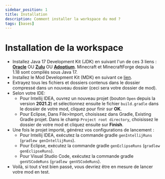 ```yaml
---
sidebar_position: 1
title: Installation
description: Comment installer la workspace du mod ?
tags: [bases]
---
```


# Installation de la workspace

- Installez Java 17 Development Kit (JDK) en suivant l'un de ces 3 liens : **[Oracle](https://www.oracle.com/java/technologies/downloads/#java17)** OU **[Zulu](https://www.azul.com/downloads/?version=java-17-sts&package=jdk-fx)** OU **[Adoptium](https://adoptium.net/?variant=openjdk17&jvmVariant=hotspot)**. Minecraft et MinecraftForge depuis la 1.18 sont compilés sous Java 17.
- Installez le Mod Development Kit (MDK) en suivant ce [lien](https://files.minecraftforge.net/net/minecraftforge/forge/index_1.19.html).
- Extrayez tous les fichiers et dossiers contenus dans le dossier compressé dans un nouveau dossier (ceci sera votre dossier de mod).
- Selon votre IDE:
  - Pour Intellij IDEA, ouvrez un nouveau projet (bouton `Open` depuis la version **2021.2**) et sélectionnez ensuite le fichier `build.gradle` dans le dossier de votre mod, cliquez pour finir sur **OK**.
  - Pour Eclipse, Dans File>Import, choisissez dans Gradle, Existing Gradle projet. Dans le champ `Project root directory`, choisissez le dossier de votre mod et cliquez ensuite sur **Finish**.
- Une fois le projet importé, générez vos configurations de lancement :
  - Pour Intellij IDEA, exécutez la commande gradle `genIntellijRuns` (`gradlew genIntellijRuns`).
  - Pour Eclipse, exécutez la commande gradle `genEclipseRuns` (`gradlew genEclipseRuns`).
  - Pour Visual Studio Code, exécutez la commande gradle `genVSCodeRuns` (`gradlew genVSCodeRuns`).
- Voilà, si tout s'est bien passé, vous devriez être en mesure de lancer votre mod en test.
